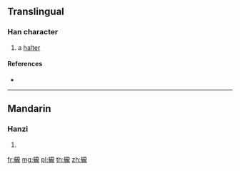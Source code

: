 {{character info/new}}
==Translingual==

===Han character===
{{Han char|rn=212|rad=龍|as=06|sn=22|four=|canj=KBYBP|ids=⿰有龍}}

# a [[halter]]

====References====
* {{Han ref|kx=1537.110|dkj=48832|dj=2078.050|hdz=74805.140|uh=9F93|ud=40851}}

----

==Mandarin==

===Hanzi===
{{cmn-hanzi|pin=[[lóng]] ([[long2]])|wg=lung<sup>2</sup>}}

# {{defn|lang=cmn|sort=龍06}}

[[fr:龓]]
[[mg:龓]]
[[pl:龓]]
[[th:龓]]
[[zh:龓]]